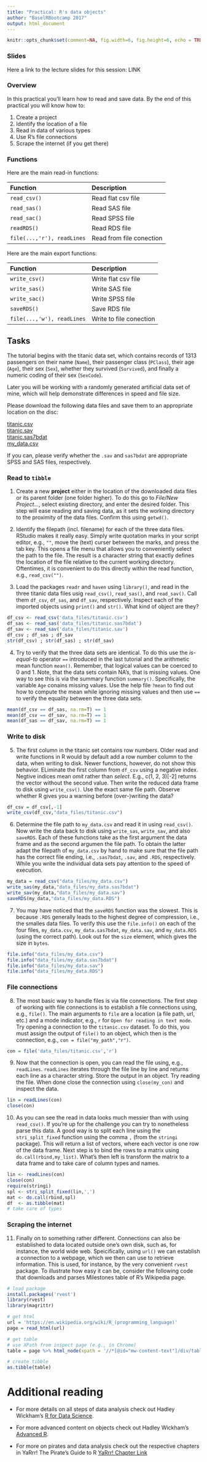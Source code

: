 ```yaml
---
title: "Practical: R's data objects"
author: "BaselRBootcamp 2017"
output: html_document
---
```


  ```r
knitr::opts_chunk$set(comment=NA, fig.width=6, fig.height=6, echo = TRUE, eval = TRUE)
```


### Slides

Here a link to the lecture slides for this session: LINK

### Overview

In this practical you'll learn how to read and save data. By the end of this practical you will know how to:

1. Create a project
2. Identify the location of a file
3. Read in data of various types
4. Use R's file connections
5. Scrape the internet (if you get there)

### Functions

Here are the main read-in functions:

| Function| Description|
|:------|:--------|
|     `read_csv()`| Read flat csv file|
|     `read_sas()`| Read SAS file|
|     `read_sac()`| Read SPSS file|
| `readRDS()`| Read RDS file |
| `file(...,'r'), readLines`| Read from file conection |

Here are the main export functions:

| Function| Description|
|:------|:--------|
|     `write_csv()`| Write flat csv file|
|     `write_sas()`| Write SAS file|
|     `write_sac()`| Write SPSS file|
| `saveRDS()`| Save RDS file |
| `file(...,'w'), readLines`| Write to file conection |


## Tasks

The tutorial begins with the titanic data set, which contains records of 1313 passengers on their name (`Name`), their passenger class (`PClass`), their age (`Age`), their sex (`Sex`), whether they survived (`Survived`), and finally a numeric coding of their sex (`SexCode`). 

Later you will be working with a randomly generated artificial data set of mine, which will help demonstrate differences in  speed and file size. 

Please download the following data files and save them to an appropriate location on the disc:

<a href="{{site.url}}/_materials/data_sets/titanic.csv">titanic.csv</a><br>
<a href="{{site.url}}/_materials/data_sets/titanic.sav">titanic.sav</a><br>
<a href="{{site.url}}/_materials/data_sets/titanic.sas7bdat">titanic.sas7bdat</a><br>
<a href="{{site.url}}/_materials/data_sets/my_data.csv">my_data.csv</a>

If you can, please verify whether the `.sav` and `sas7bdat` are appropriate SPSS and SAS files, respectively.

### Read to `tibble`

1. Create a new **project** either in the location of the downloaded data files or its parent folder (one folder higher). To do this go to *File/New Project...*, select existing directory, and enter the desired folder. This step will ease reading and saving data, as it sets the working directory to the proximity of the data files. Confirm this using `getwd()`.

2. Identify the filepath (incl. filename) for each of the three data files. RStudio makes it really easy. Simply write quotation marks in your script editor, e.g., `""`, move the (text) curser between the marks, and press the tab key. This opens a file menu that allows you to conveniently select the path to the file. The result is a character string that exactly defines the location of the file relative to the current working directory. Oftentimes, it is convenient to do this directly within the read function, e.g., `read_csv("")`.

3. Load the packages `readr` and `haven` using `library()`, and read in the three titanic data files usig `read_csv()`, `read_sas()`, and `read_sav()`. Call them `df_csv`, `df_sas`, and `df_sav`, respectively. Inspect each of the imported objects using `print()` and `str()`. What kind of object are they?

```r
df_csv <- read_csv('data_files/titanic.csv')
df_sas <- read_sas('data_files/titanic.sas7bdat')
df_sav <- read_sav('data_files/titanic.sav')
df_csv ; df_sas ; df_sav
str(df_csv) ; str(df_sas) ; str(df_sav)
```

4. Try to verify that the three data sets are identical. To do this use the *is-equal-to* operator `==` introduced in the last tutorial and the arithmetic mean function `mean()`. Remember, that logical values can be coerced to 0 and 1. Note, that the data sets contain NA's, that is missing values. One way to see this is via the summary function `summary()`. Specifically, the variable `Age` conains missing values. Use the help file `?mean` to find out how to compute the mean while ignoring missing values and then use `==` to verify the equality between the three data sets. 

```r
mean(df_csv == df_sas, na.rm=T) == 1
mean(df_csv == df_sav, na.rm=T) == 1
mean(df_sas == df_sav, na.rm=T) == 1
```

### Write to disk

5. The first column in the titanic set contains row numbers. Older read and write functions in R would by default add a row number column to the data, when writing to disk. Newer functions, however, do not show this behavior. ELiminate the first column from `df_csv` using a negative index. Negtive indices mean *omit* rather than *select*. E.g., c(1, 2, 3)[-2] returns the vector without the second value. Then write the reduced data frame to disk using `write_csv()`. Use the exact same file path. Observe whether R gives you a warning before (over-)writing the data?
```r
df_csv = df_csv[,-1]
write_csv(df_csv,"data_files/titanic.csv")
```

6. Determine the file path to `my_data.csv` and read it in using `read_csv()`. Now write the data back to disk using `write_sas`, `write_sav`, and also `saveRDS`. Each of these functions take as the first argument the data frame and as the second argumen the file path. To obtain the latter adapt the filepath of `my_data.csv` by hand to make sure that the file path has the correct file ending, i.e., `.sas7bdat`, `.sav`, and `.RDS`, respectively. While you write the individual data sets pay attention to the speed of execution. 

```r
my_data = read_csv("data_files/my_data.csv")
write_sas(my_data,"data_files/my_data.sas7bdat")
write_sav(my_data,"data_files/my_data.sav")
saveRDS(my_data,"data_files/my_data.RDS")
```

7. You may have noticed that the `saveRDS` function was the slowest. This is because `.RDS` generally leads to the highest degree of compression, i.e., the smalles data files. To verify this use the `file.info()` on each of the four files, `my_data.csv`, `my_data.sas7bdat`, `my_data.sav`, and `my_data.RDS` (using the correct path). Look out for the `size` element, which gives the size in `bytes`.

```r
file.info("data_files/my_data.csv")
file.info("data_files/my_data.sas7bdat")
file.info("data_files/my_data.sav")
file.info("data_files/my_data.RDS")
```


### File connections

8. The most basic way to handle files is via file connections. The first step of working with file connections is to establish a file connections using, e.g., `file()`. The main arguments to `file` are a location (a file path, url, etc.) and a mode indicator, e.g., `r` for `Open for reading in text mode`. Try opening a connection to the `titanic.csv` dataset. To do this, you must assign the output of `file()` to an object, which then is the connection, e.g., `con = file("my_path","r")`. 

```r
con = file('data_files/titanic.csv','r')
```

9. Now that the connection is open, you can read the file using, e.g., `readLines`. `readLines` iterates through the file line by line and returns each line as a character string. Store the output in an object. Try reading the file. When done close the connection using `close(my_con)` and inspect the data.  

```r
lin = readLines(con)
close(con)
```

10. As you can see the read in data looks much messier than with using `read_csv()`. If you're up for the challenge you can try to nonetheless parse this data. A good way is to split each line using the `stri_split_fixed` function using the comma `,` (from the `stringi` package). This will return a list of vectors, where each vector is one row of the data frame. Next step is to bind the rows to a matrix using `do.call(rbind,my_list)`. What's then left is transform the matrix to a data frame and to take care of column types and names.  

```r
lin <- readLines(con)
close(con)
require(stringi)
spl <- stri_split_fixed(lin,',')
mat <- do.call(rbind,spl)
df  <- as.tibble(mat)
# take care of types
```

### Scraping the internet

11. Finally on to something rather different. Connections can also be established to data located outside one's own disk, such as, for instance, the world wide web. Speicifically, using `url()` we can establish a connection to a webpage, which we then can use to retrieve information. This is used, for instance, by the very convenient `rvest` package. To illustrate how easy it can be, consider the following code that downloads and parses Milestones table of R's Wikipedia page.

```r

# load package
install.packages('rvest')
library(rvest) 
library(magrittr)

# get html
url = 'https://en.wikipedia.org/wiki/R_(programming_language)' 
page = read_html(url)

# get table
# use XPath from inspect page (e.g., in Chrome)
table = page %>% html_node(xpath = '//*[@id="mw-content-text"]/div/table[2]') %>% html_table()

# create tibble
as.tibble(table)
```



# Additional reading

- For more details on all steps of data analysis check out Hadley Wickham's [R for Data Science](http://r4ds.had.co.nz/).

- For more advanced content on objects check out Hadley Wickham's [Advanced R](http://adv-r.had.co.nz/).

- For more on pirates and data analysis check out the respective chapters in YaRrr! The Pirate's Guide to R [YaRrr! Chapter Link](https://bookdown.org/ndphillips/YaRrr/htests.html)




